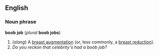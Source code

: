 ==English==
===Noun phrase===
'''boob job''' (''plural'' '''boob jobs''')

#(''slang'') A [[breast augmentation]] (or, less commonly, a [[breast reduction]]).
#''Do you reckon that celebrity's had a boob job?''